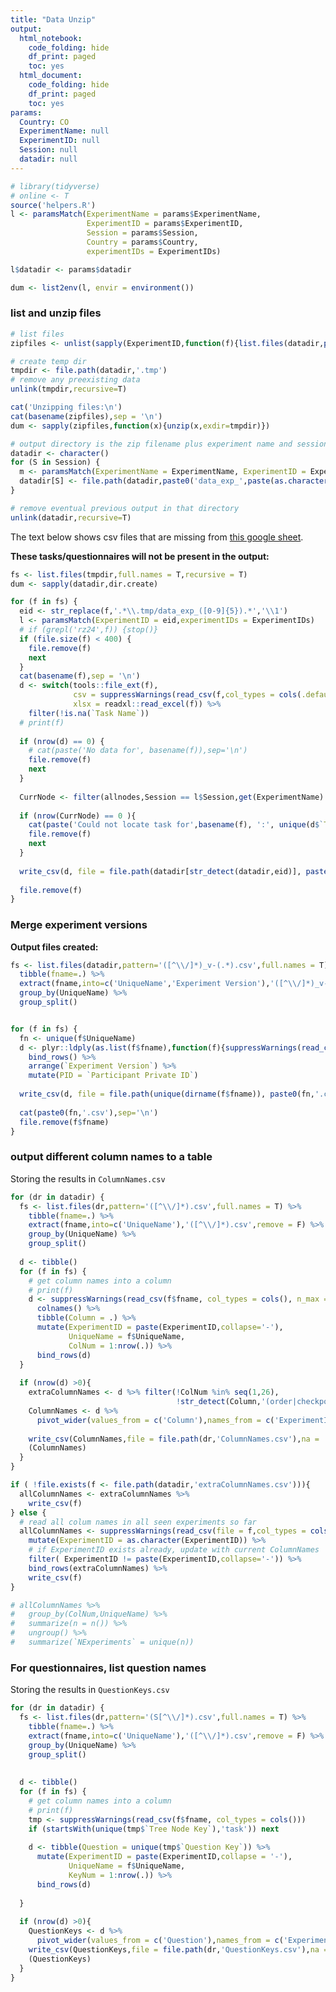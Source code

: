 ```yaml
---
title: "Data Unzip"
output:
  html_notebook:
    code_folding: hide
    df_print: paged
    toc: yes
  html_document:
    code_folding: hide
    df_print: paged
    toc: yes
params:
  Country: CO
  ExperimentName: null
  ExperimentID: null
  Session: null    
  datadir: null
---
```


```r
# library(tidyverse)
# online <- T
source('helpers.R')
l <- paramsMatch(ExperimentName = params$ExperimentName,
                 ExperimentID = params$ExperimentID,
                 Session = params$Session,
                 Country = params$Country, 
                 experimentIDs = ExperimentIDs)

l$datadir <- params$datadir

dum <- list2env(l, envir = environment())
```

### list and unzip files

```r

# list files
zipfiles <- unlist(sapply(ExperimentID,function(f){list.files(datadir,paste0('data_exp_',f,'-v.*.zip'),full.names = T)}))

# create temp dir
tmpdir <- file.path(datadir,'.tmp')
# remove any preexisting data
unlink(tmpdir,recursive=T)

cat('Unzipping files:\n')
cat(basename(zipfiles),sep = '\n')
dum <- sapply(zipfiles,function(x){unzip(x,exdir=tmpdir)})

# output directory is the zip filename plus experiment name and session
datadir <- character()
for (S in Session) {
  m <- paramsMatch(ExperimentName = ExperimentName, ExperimentID = ExperimentID, Session = S, experimentIDs = ExperimentIDs)
  datadir[S] <- file.path(datadir,paste0('data_exp_',paste(as.character(m$ExperimentID),collapse = '-'), '_', m$ExperimentName[1], '_Session',S))
}

# remove eventual previous output in that directory
unlink(datadir,recursive=T)

```

The text below shows csv files that are missing from [this google sheet](https://docs.google.com/spreadsheets/d/1Mwy2aGCJ6vSpp4a32NOs83e2H73MQRFUOL_193yb8sQ/edit#gid=0).

**These tasks/questionnaires will not be present in the output:**


```r
fs <- list.files(tmpdir,full.names = T,recursive = T)
dum <- sapply(datadir,dir.create)

for (f in fs) {
  eid <- str_replace(f,'.*\\.tmp/data_exp_([0-9]{5}).*','\\1')
  l <- paramsMatch(ExperimentID = eid,experimentIDs = ExperimentIDs)
  # if (grepl('rz24',f)) {stop()}
  if (file.size(f) < 400) {
    file.remove(f)
    next
  }
  cat(basename(f),sep = '\n')
  d <- switch(tools::file_ext(f),
              csv = suppressWarnings(read_csv(f,col_types = cols(.default = col_character()))),
              xlsx = readxl::read_excel(f)) %>%
    filter(!is.na(`Task Name`))
  # print(f)
  
  if (nrow(d) == 0) {
    # cat(paste('No data for', basename(f)),sep='\n')
    file.remove(f)
    next
  } 
  
  CurrNode <- filter(allnodes,Session == l$Session,get(ExperimentName) == gsub('.*-([[:alnum:]]{4})','\\1',unique(d$`Tree Node Key`)))
  
  if (nrow(CurrNode) == 0 ){
    cat(paste('Could not locate task for',basename(f), ':', unique(d$`Task Name`)),sep='\n')
    file.remove(f)
    next
  }
  
  write_csv(d, file = file.path(datadir[str_detect(datadir,eid)], paste0(CurrNode$UniqueName, '_v-', unique(d$`Experiment Version`), '.csv')))
  
  file.remove(f)
}

```

### Merge experiment versions

**Output files created:**

```r
fs <- list.files(datadir,pattern='([^\\/]*)_v-(.*).csv',full.names = T) %>%
  tibble(fname=.) %>%
  extract(fname,into=c('UniqueName','Experiment Version'),'([^\\/]*)_v-(.*).csv',remove = F) %>%
  group_by(UniqueName) %>%
  group_split()


for (f in fs) {
  fn <- unique(f$UniqueName)
  d <- plyr::ldply(as.list(f$fname),function(f){suppressWarnings(read_csv(f,col_types=cols()))}) %>%
    bind_rows() %>%
    arrange(`Experiment Version`) %>%
    mutate(PID = `Participant Private ID`)
  
  write_csv(d, file = file.path(unique(dirname(f$fname)), paste0(fn,'.csv')))
  
  cat(paste0(fn,'.csv'),sep='\n')
  file.remove(f$fname)
}
```

### output different column names to a table

Storing the results in `ColumnNames.csv`

```r
for (dr in datadir) {
  fs <- list.files(dr,pattern='([^\\/]*).csv',full.names = T) %>%
    tibble(fname=.) %>%
    extract(fname,into=c('UniqueName'),'([^\\/]*).csv',remove = F) %>%
    group_by(UniqueName) %>%
    group_split()
  
  d <- tibble()
  for (f in fs) {
    # get column names into a column
    # print(f)
    d <- suppressWarnings(read_csv(f$fname, col_types = cols(), n_max = 1)) %>%
      colnames() %>%
      tibble(Column = .) %>%
      mutate(ExperimentID = paste(ExperimentID,collapse='-'),
             UniqueName = f$UniqueName,
             ColNum = 1:nrow(.)) %>%
      bind_rows(d)
  }
  
  if (nrow(d) >0){
    extraColumnNames <- d %>% filter(!ColNum %in% seq(1,26),
                                     !str_detect(Column,'(order|checkpoint|branch)'))
    ColumnNames <- d %>%
      pivot_wider(values_from = c('Column'),names_from = c('ExperimentID','UniqueName'),values_fn = list(Column = first))
    
    write_csv(ColumnNames,file = file.path(dr,'ColumnNames.csv'),na = '')
    (ColumnNames)
  }
}
```

```r

if ( !file.exists(f <- file.path(datadir,'extraColumnNames.csv'))){
  allColumnNames <- extraColumnNames %>%
    write_csv(f)
} else {
  # read all colum names in all seen experiments so far
  allColumnNames <- suppressWarnings(read_csv(file = f,col_types = cols())) %>%
    mutate(ExperimentID = as.character(ExperimentID)) %>%
    # if ExperimentID exists already, update with current ColumnNames
    filter( ExperimentID != paste(ExperimentID,collapse='-')) %>%
    bind_rows(extraColumnNames) %>%
    write_csv(f)
}

# allColumnNames %>%
#   group_by(ColNum,UniqueName) %>%
#   summarize(n = n()) %>%
#   ungroup() %>%
#   summarize(`NExperiments` = unique(n))

```


### For questionnaires, list question names

Storing the results in `QuestionKeys.csv`

```r

for (dr in datadir) {
  fs <- list.files(dr,pattern='(S[^\\/]*).csv',full.names = T) %>%
    tibble(fname=.) %>%
    extract(fname,into=c('UniqueName'),'([^\\/]*).csv',remove = F) %>%
    group_by(UniqueName) %>%
    group_split()
  
  
  d <- tibble()
  for (f in fs) {
    # get column names into a column
    # print(f)
    tmp <- suppressWarnings(read_csv(f$fname, col_types = cols()))
    if (startsWith(unique(tmp$`Tree Node Key`),'task')) next
    
    d <- tibble(Question = unique(tmp$`Question Key`)) %>%
      mutate(ExperimentID = paste(ExperimentID,collapse = '-'),
             UniqueName = f$UniqueName,
             KeyNum = 1:nrow(.)) %>%
      bind_rows(d)
    
  }
  
  if (nrow(d) >0){
    QuestionKeys <- d %>%
      pivot_wider(values_from = c('Question'),names_from = c('ExperimentID','UniqueName'),values_fn = list(Column = first))
    write_csv(QuestionKeys,file = file.path(dr,'QuestionKeys.csv'),na = '')
    (QuestionKeys)
  }
}

```



